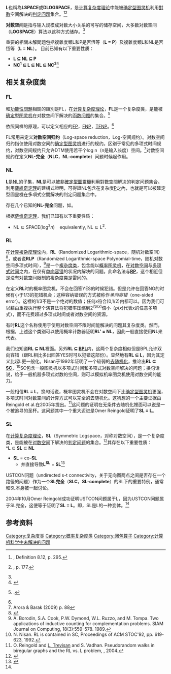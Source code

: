{{unsolved|数学|<nowiki>L = P成立吗？</nowiki>}}
{{unsolved|数学|<nowiki>L = NL成立吗？</nowiki>}}
'''L'''也稱為'''LSPACE'''或'''DLOGSPACE'''，是[[计算复杂度理论|计算复杂度理论]]中能被[[图灵机|确定型图灵机]]利用[[對數|對數]]空间解决的[[判定问题|判定问题]]集合。<ref name="sip295">{{harvtxt|Sipser|1997}}, Definition 8.12, p. 295.</ref><ref name="gj-177">{{harvtxt|Garey|Johnson|1979}}, p. 177.</ref>

'''对数空间'''是指与输入规模成对数大小关系的可写的储存空间，大多数对数空间（'''LOGSPACE'''）算法以这种方式储存。<ref name="sip295"/>

重要的相關未解問題包括複雜度類L和P是否恆等（'''L = P'''）及複雜度類L和NL是否恆等（'''L = NL'''）。
目前已知有以下重要性质：
*'''L ⊆ NL ⊆ P'''
*'''NC<sup>1</sup> ⊆ L ⊆ NL ⊆ NC<sup>2</sup>'''<ref>{{cite book|last=Papadimitriou | first = C. | title= Computational Complexity | publisher = Addison-Wesley | year = 1994
    | isbn = 0-201-53082-1 | chapter = Chapter 16: Logarithmic Space}}</ref>

== 相关复杂度类 ==
=== FL ===
和[[功能性問題|功能性問題]]相關的類別是FL，在[[计算复杂度理论|计算复杂度理论]]，'''FL'''是一个复杂度类，是能被[[图灵机|确定型图灵机]]在对数空间下解决的[[函数问题|函数问题]]的集合。<ref name="abj">{{citation|contribution=Functional oracle queries as a measure of parallel time|first1=Carme|last1=Àlvarez|first2=José L.|last2=Balcázar|first3=Birgit|last3=Jenner|title=STACS 91|series=Lecture Notes in Computer Science|volume=480|year=1991|pages=422–433|publisher=Springer|doi=10.1007/BFb0020817}}.</ref> 

依照同样的原理，可以定义相应的[[FP|FP]]，[[FNP|FNP]]，[[TFNP|TFNP]]。<ref name="abj"/>

FL常用来定义'''对数空间归约'''（Log-space reduction，Log-空间规约）。对数空间归约指仅使用对数空间的[[图灵机|确定型图灵机]]进行的规约。区别于常见的多项式时间规约，对数空间规约只允许DTM使用若干个log n（n是输入长度）空间。<ref name=AB88>Arora & Barak (2009) p. 88</ref>对数空间规约在定义'''NL-完全'''（'''NLC'''，'''NL-complete'''）问题时候起作用。
=== NL ===
'''L'''是[[NL_(複雜度)|NL]]的子集，'''NL'''是可以被[[非確定型圖靈機|非確定型圖靈機]]利用對數空間解决的判定问题集合。利用[[薩維奇定理|薩維奇定理]]的建構式證明，可得證NL包含在复杂度[[P_(複雜度)|P]]之內，也就是可以被確定型圖靈機在多項式空間解决的判定问题集合中。

存在几个已知的'''NL-完全'''问题，如{{link-en|2SAT|2-satisfiability}}。

根据[[萨维奇定理|萨维奇定理]]，我们已知有以下重要性质：
*<math>\mathrm{NL \subseteq SPACE}(\log^2 n) \ \ \ \  \text{equivalently, } \mathrm{NL \subseteq L}^2.</math> 
=== RL ===
在[[计算複杂度理论|计算複杂度理论]]内，'''RL'''（Randomized Logarithmic-space，随机对数空间）<ref>{{CZoo|RL|R#rl}}</ref>，或者说'''RLP'''（Randomized Logarithmic-space Polynomial-time，随机对数空间多项式时间），<ref>A. Borodin, S.A. Cook, P.W. Dymond, W.L. Ruzzo, and M.
Tompa. Two applications of inductive counting for complementation problems. SIAM Journal on Computing, 18(3):559–578. 1989.</ref>是一个[[複杂度类|複杂度类]]，包含能以[[概率图灵机|概率图灵机]]，在[[对数空间|对数空间]]与[[多项式时间|多项式时间]]之内，在仅有[[单向容错|单向容错]]的状况内解决的问题。此命名法与'''[[RP_(复杂度)|RP]]'''，这个相近但是没有对数空间限制的複杂度类是雷同的。

在定义'''RL'''时的概率图灵机，不会在回答YES的时候犯错。但是允许在回答NO的时候有小于1/3的犯错机会；这种容纳错误的方式被称作''单向容错''（one-sided error）。这裡的1/3不是一个绝对的数值；任何''x''符合[0,1/2)内都可以。因为我们可以藉由重複执行整个演算法将犯错率压缩到2<sup>?''p''(''x'')</sup>倍小（''p''(''x'')代表x的任意多项式），而不花费超过多项式时间或者对数空间的资源。

有时'''RL'''这个名称使用于使用对数空间不限时间能解决的问题其复杂度类。然而，根据{{link-en|Immerman–Szelepcsényi定理|Immerman–Szelepcsényi theorem}}，上述这个类别可以使用概率计数器证明'''RL' = NL'''，因此一般直接使用'''NL'''来代表。

我们也知道'''RL ⊆ NL'''裡面。另外'''RL ⊆ [[BPL_(复杂度)|BPL]]'''内，这两个复杂度相似但是BPL允许双向容错（跟RL相比多出回答YES时可以犯错这部份）。显然地有'''RL ⊆ L'''，因为其定义比起L更一般化。Nisan于1992年证明了一个较弱的[[去随机化|去随机化]]，推论出'''RL ⊆ [[SC_(复杂度)|SC]]'''，<ref>N. Nisan. RL is contained in SC, Proceedings of ACM STOC'92, pp. 619-623, 1992.</ref>SC包含一般图灵机以多项式时间和多项式对数空间解决的问题；换句话说，给予一般机器多项式对数的空间，则可以模拟机率图灵机使用对数空间的能力。

一般相信'''RL = L'''，换句话说，概率图灵机不会在对数空间下比[[图灵机|确定型图灵机]]更强，多项式时间对数空间的计算方式可以完全的去随机化。这猜想的一个主要证据由Reingold et al.在2005年提出。<ref>O. Reingold and [[Luca_Trevisan|L. Trevisan]] and S. Vadhan. Pseudorandom walks in biregular graphs and the RL vs. L problem, {{ECCC|2005|05|022}}, 2004.</ref>这问题的证明在无条件去随机化裡面可以说是一个被追寻的圣杯。这问题其中一个重大迈进是Omer Reingold证明了'''SL = L'''。

=== SL ===
在[[计算复杂度理论|计算复杂度理论]]，'''SL'''（Symmetric Logspace，对称对数空间），是一个复杂度类，是能被{{link-en|对称图灵机|Symmetric Turing machine}}在[[L_(复杂度)|对数空间]]下解决的[[判定问题|判定问题]]的集合。<ref>{{citation
 | last1 = Lewis | first1 = Harry R. | author1-link = Harry R. Lewis
 | last2 = Papadimitriou | first2 = Christos H. | author2-link = Christos Papadimitriou
 | contribution = Symmetric space-bounded computation
 | doi = 10.1007/3-540-10003-2_85
 | location = Berlin
 | mr = 589018
 | pages = 374–384
 | publisher = Springer
 | series = Lecture Notes in Computer Science
 | title = Proceedings of the Seventh International Colloquium on Automata, Languages and Programming
 | volume = 85
 | year = 1980}}</ref>其存在以下重要性质：<br>
*'''L''' ⊆ '''SL''' ⊆ '''NL'''
*'''SL''' = co-'''SL'''
**并直接导致'''L'''<sup>'''SL'''</sup> = '''SL'''<ref name="#1">{{citation
 | last1 = Nisan | first1 = Noam | author1-link = Noam Nisan
 | last2 = Ta-Shma | first2 = Amnon
 | id = {{ECCC|1994|94|003}}
 | journal = Chicago Journal of Theoretical Computer Science
 | mr = 1345937
 | at = Article 1
 | title = Symmetric logspace is closed under complement
 | year = 1995}}</ref>

USTCON问题（undirected s-t connectivity，关于无向图两点之间是否存在一个路径的问题）作为一个'''SL完全'''（'''SLC'''，'''SL-complete'''）的SL下的重要特例，通常和SL本身被一起讨论。

2004年10月Omer Reingold成功证明USTCON问题属于L，因为USTCON问题属于SL完全，这便等于证明了'''SL = L'''。即，SL是L的一种变体。<ref name="#1"/>

== 参考资料 ==
{{Reflist|}}
{{复杂度类}}

[[Category:复杂度类|Category:复杂度类]]
[[Category:概率复杂度类|Category:概率复杂度类]]
[[Category:闭包算子|Category:闭包算子]]
[[Category:计算机科学中未解决的问题|Category:计算机科学中未解决的问题]]